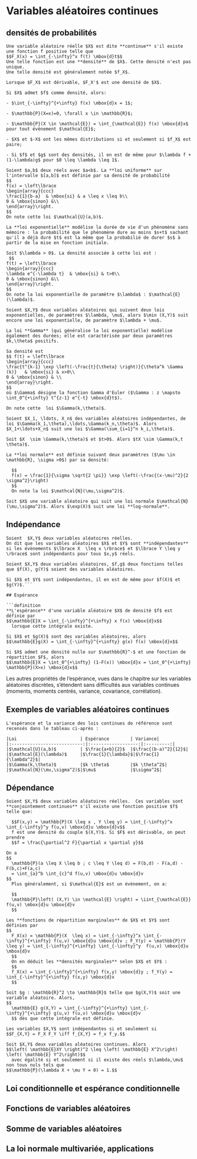 # Variables aléatoires continues

## densités de probabilités

```definition
Une variable aléatoire réelle $X$ est dite **continue** s'il existe une fonction f positive telle que 
$$F_X(x) = \int_{-\infty}^x f(t) \mbox{d}t$$
Une telle fonction est une **densité** de $X$. Cette densité n'est pas unique.
Une telle densité est généralement notée $f_X$.

Lorsque $F_X$ est dérivable, $F_X'$ est une densité de $X$. 
```

```lemma
Si $X$ admet $f$ comme densité, alors:
  
- $\int_{-\infty}^{+\infty} f(x) \mbox{d}x = 1$;

- $\mathbb{P}(X=x)=0, \forall x \in \mathbb{R}$;

- $\mathbb{P}(X \in \mathcal{E}) = \int_{\mathcal{E}} f(x) \mbox{d}x$ pour tout évènement $\mathcal{E}$;

- $X$ et $-X$ ont les mêmes distributions si et seulement si $f_X$ est paire;

- Si $f$ et $g$ sont des densités, il en est de même pour $\lambda f + (1-\lambda)g$ pour $0 \leq \lambda \leq 1$.
```

```example
Soient $a,b$ deux réels avec $a<b$. La **loi uniforme** sur l'intervalle $[a,b]$ est définie par sa densité de probabilité
$$
f(x) = \left\lbrace
\begin{array}{ccc}
\frac{1}{b-a}  & \mbox{si} & a \leq x \leq b\\
0 & \mbox{sinon} &\\
\end{array}\right.
$$
On note cette loi $\mathcal{U}(a,b)$.
```

```example
La **loi exponentielle** modélise la durée de vie d'un phénomène sans mémoire : la probabilité que le phénomène dure au moins $s+t$ sachant qu'il a déjà duré $t$ est la même que la probabilié de durer $s$ à partir de la mise en fonction initiale.

Soit $\lambda > 0$. La densité associée à cette loi est :
 $$
f(t) = \left\lbrace
\begin{array}{ccc}
\lambda e^{-\lambda t}  & \mbox{si} & t>0\\
0 & \mbox{sinon} &\\
\end{array}\right.
$$
On note la loi exponentielle de paramètre $\lambda$ : $\mathcal{E}(\lambda)$.
```
```lemma
Soient $X,Y$ deux variables aléatoires qui suivent deux lois exponentielles, de paramètres $\lambda, \mu$, alors $\min (X,Y)$ suit encore une loi exponentielle, de paramètre $\lambda + \mu$.

```

```example
La loi **Gamma** (qui généralise la loi exponentielle) modélise également des durées; elle est caractérisée par deux paramètres $k,\theta$ positifs.

Sa densité est
$$ f(t) = \left\lbrace
\begin{array}{ccc}
\frac{t^{k-1} \exp \left(-\frac{t}{\theta} \right)}{\theta^k \Gamma (k)}   & \mbox{si} & x>0\\
0 & \mbox{sinon} & \\
\end{array}\right.
$$
où $\Gamma$ désigne la fonction Gamma d'Euler ($\Gamma : z \mapsto \int_0^{+\infty} t^{z-1} e^{-t} \mbox{d}t$).  

On note cette  loi $\Gamma(k,\theta)$. 
```

```lemma
Soient $X_1, \ldots, X_n$ des variables aléatoires indépendantes, de loi $\Gamma(k_1,\theta),\ldots,\Gamma(k_n,\theta)$. Alors $X_1+\ldots+X_n$ suit une loi $\Gamma(\sum_{i=1}^n k_i,\theta)$.
```

```lemma
Soit $X  \sim \Gamma(k,\theta)$ et $t>0$. Alors $tX \sim \Gamma(k,t \theta)$.
```


```example
La **loi normale** est définie suivant deux paramètres ($\mu \in \mathbb{R}, \sigma >0$) par sa densité:
  
  $$
  f(x) = \frac{1}{\sigma \sqrt{2 \pi}} \exp \left(-\frac{(x-\mu)^2}{2 \sigma^2}\right)
  $$
  On note la loi $\mathcal{N}(\mu,\sigma^2)$.
```

```example
Soit $X$ une variable aléatoire qui suit une loi normale $\mathcal{N}(\mu,\sigma^2)$. Alors $\exp(X)$ suit une loi **log-normale**.
```

## Indépendance

```definition
Soient  $X,Y$ deux variables aléatoires réelles.
On dit que les variables aléatoires $X$ et $Y$ sont **indépendantes** si les évènements $\lbrace X  \leq x \rbrace$ et $\lbrace Y \leq y \rbrace$ sont indépendants pour tous $x,y$ réels.
```

```theorem
Soient $X,Y$ deux variables aléatoires, $f,g$ deux fonctions telles que $f(X), g(Y)$ soient des variables aléatoires.

Si $X$ et $Y$ sont indépendantes, il en est de même pour $f(X)$ et $g(Y)$.```

## Espérance

```definition
**L'espérance** d'une variable aléatoire $X$ de densité $f$ est définie par
$$\mathbb{E}X = \int_{-\infty}^{+\infty} x f(x) \mbox{d}x$$
  lorsque cette intégrale existe.
```
```theorem
Si $X$ et $g(X)$ sont des variables aléatoires, alors
$$\mathbb{E}g(X) = \int_{-\infty}^{+\infty} g(x) f(x) \mbox{d}x$$
```
```lemma
Si $X$ admet une densité nulle sur $\mathbb{R}^-$ et une fonction de répartition $F$, alors
$$\mathbb{E}X = \int_0^{+\infty} (1-F(x)) \mbox{d}x = \int_0^{+\infty} \mathbb{P}(X>x) \mbox{d}x$$
```
Les autres propriétés de l'espérance, vues dans le chapitre sur les variables aléatoires discrètes, s'étendent sans difficultés aux variables continues (moments, moments centrés, variance, covariance, corrélation).

## Exemples de variables aléatoires continues

```theorem
L'espérance et la variance des lois continues de référence sont recensés dans le tableau ci-après :

|Loi                        | Espérance        | Variance|
|:---------------------------:|:------------------:|:---------:|
|$\mathcal{U}(a,b)$         | $\frac{a+b}{2}$  |$\frac{(b-a)^2}{12}$|
|$\mathcal{E}(\lambda)$     |$\frac{1}{\lambda}$|$\frac{1}{\lambda^2}$|
|$\Gamma(k,\theta)$         |$k \theta$        |$k \theta^2$|
|$\mathcal{N}(\mu,\sigma^2)$|$\mu$             |$\sigma^2$|

```

## Dépendance

```definition
Soient $X,Y$ deux variables aléatoires réelles.  Ces variables sont **conjointement continues** s'il existe une fonction positive $f$ telle que:
  
  $$F(x,y) = \mathbb{P}(X \leq x , Y \leq y) = \int_{-\infty}^x \int_{-\infty}^y f(u,v) \mbox{d}u \mbox{d}v$$
  f est une densité du couple $(X,Y)$. Si $F$ est dérivable, on peut prendre
  $$f = \frac{\partial^2 F}{\partial x \partial y}$$
```

```lemma
On a
$$
  \mathbb{P}(a \leq X \leq b ; c \leq Y \leq d) = F(b,d) - F(a,d) - F(b,c)+F(a,c)
  = \int_{a}^b \int_{c}^d f(u,v) \mbox{d}u \mbox{d}v
$$
  Plus généralement, si $\mathcal{E}$ est un évènement, on a:
  
  $$
  \mathbb{P}\left( (X,Y) \in \mathcal{E} \right) = \iint_{\mathcal{E}} f(u,v) \mbox{d}u \mbox{d}v
  $$
```

```definition
Les **fonctions de répartition marginales** de $X$ et $Y$ sont définies par
$$
  F_X(x) = \mathbb{P}(X  \leq x) = \int_{-\infty}^x \int_{-\infty}^{+\infty} f(u,v) \mbox{d}u \mbox{d}v ; F_Y(y) = \mathbb{P}(Y  \leq y) = \int_{-\infty}^{+\infty} \int_{-\infty}^y  f(u,v) \mbox{d}u \mbox{d}v 
  $$
  On en déduit les **densités marginales** selon $X$ et $Y$ :
  $$
  f_X(x) = \int_{-\infty}^{+\infty} f(x,y) \mbox{d}y ; f_Y(y) = \int_{-\infty}^{+\infty} f(x,y) \mbox{d}x
  $$
```

```theorem
Soit $g : \mathbb{R}^2 \to \mathbb{R}$ telle que $g(X,Y)$ soit une variable aléatoire. Alors, 
$$
  \mathbb{E} g(X,Y) = \int_{-\infty}^{+\infty} \int_{-\infty}^{+\infty} g(u,v) f(u,v) \mbox{d}u \mbox{d}v
  $$ dès que cette intégrale est définie.
```

```theorem
Les variables $X,Y$ sont indépendantes si et seulement si
$$F_{X,Y} = F_X F_Y \iff f_{X,Y} = f_x f_y.$$
```

```theorem
Soit $X,Y$ deux variables aléatoires continues. Alors 
$$\left( \mathbb{E}XY \right)^2 \leq \left( \mathbb{E} X^2\right) \left( \mathbb{E} Y^2\right)$$
  avec égalité si et seulement si il existe des réels $\lambda,\mu$ non tous nuls tels que 
$$\mathbb{P}(\lambda X + \mu Y = 0) = 1.$$

```


## Loi conditionnelle et espérance conditionnelle

## Fonctions de variables aléatoires

## Somme de variables aléatoires

## La loi normale multivariée, applications

<!-- -> khi2(d) = loi Gamma(1/2,d/2) -->
 <!-- = 4.9+4.10 -->

